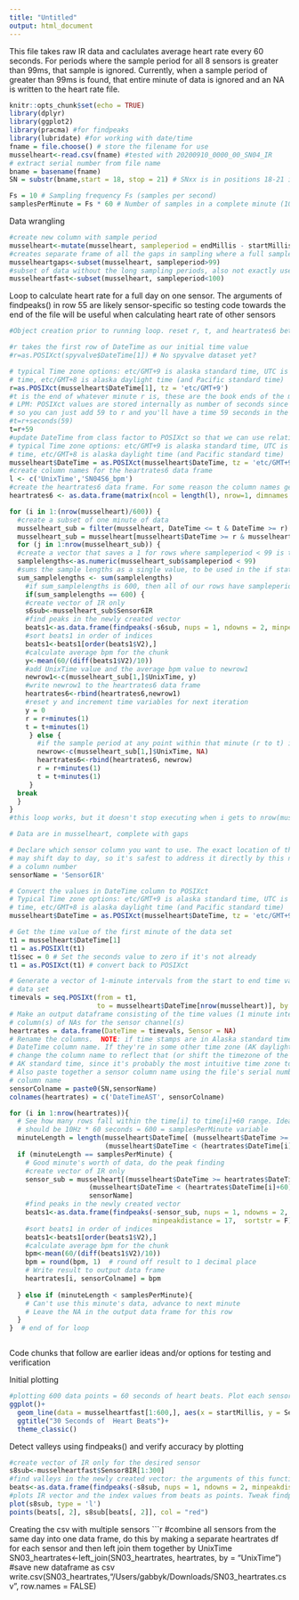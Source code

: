 ```yaml
---
title: "Untitled"
output: html_document
---
```


This file takes raw IR data and caclulates average heart rate every 60 seconds. For periods where the sample period for all 8 sensors is greater than 99ms, that sample is ignored. Currently, when a sample period of greater than 99ms is found, that entire minute of data is ignored and an NA is written to the heart rate file. 

```r
knitr::opts_chunk$set(echo = TRUE)
library(dplyr)
library(ggplot2)
library(pracma) #for findpeaks
library(lubridate) #for working with date/time
fname = file.choose() # store the filename for use
musselheart<-read.csv(fname) #tested with 20200910_0000_00_SN04_IR
# extract serial number from file name
bname = basename(fname)
SN = substr(bname,start = 18, stop = 21) # SNxx is in positions 18-21 in the file names
```

```r
Fs = 10 # Sampling frequency Fs (samples per second)
samplesPerMinute = Fs * 60 # Number of samples in a complete minute (10Hz * 60 sec = 600 samples)
```

Data wrangling
```r
#create new column with sample period
musselheart<-mutate(musselheart, sampleperiod = endMillis - startMillis)
#creates separate frame of all the gaps in sampling where a full sample took more than 99ms. Not exactly useful but good to know how many gaps there were in one day and when they occur
musselheartgaps<-subset(musselheart, sampleperiod>99)
#subset of data without the long sampling periods, also not exactly useful 
musselheartfast<-subset(musselheart, sampleperiod<100)
```

Loop to calculate heart rate for a full day on one sensor. The arguments of findpeaks() in row 55 are likely sensor-specific so testing code towards the end of the file will be useful when calculating heart rate of other sensors
```r
#Object creation prior to running loop. reset r, t, and heartrates6 between runs

#r takes the first row of DateTime as our initial time value
#r=as.POSIXct(spyvalve$DateTime[1]) # No spyvalve dataset yet?

# typical Time zone options: etc/GMT+9 is alaska standard time, UTC is greenwich mean 
# time, etc/GMT+8 is alaska daylight time (and Pacific standard time)
r=as.POSIXct(musselheart$DateTime[1], tz = 'etc/GMT+9')
#t is the end of whatever minute r is, these are the book ends of the minute of data we'll look at
# LPM: POSIXct values are stored internally as number of seconds since 1970-1-1 (i.e. unixtime)
# so you can just add 59 to r and you'll have a time 59 seconds in the future
#t=r+seconds(59)
t=r+59
#update DateTime from class factor to POSIXct so that we can use relational operators in our loop
# typical Time zone options: etc/GMT+9 is alaska standard time, UTC is greenwich mean 
# time, etc/GMT+8 is alaska daylight time (and Pacific standard time)
musselheart$DateTime = as.POSIXct(musselheart$DateTime, tz = 'etc/GMT+9')
#create column names for the heartrates6 data frame
l <- c('UnixTime','SN04S6_bpm')
#create the heartrates6 data frame. For some reason the column names get overwritten if nrow = 0, so it makes row 1 with NAs
heartrates6 <- as.data.frame(matrix(ncol = length(l), nrow=1, dimnames = list(NULL,l)))

for (i in 1:(nrow(musselheart)/600)) {
  #create a subset of one minute of data 
  musselheart_sub = filter(musselheart, DateTime <= t & DateTime >= r)
  musselheart_sub = musselheart[musselheart$DateTime >= r & musselheart$DateTime<=t,]
  for (j in 1:nrow(musselheart_sub)) {
  #create a vector that saves a 1 for rows where sampleperiod < 99 is true and     saves a 0 when false  
  samplelengths<-as.numeric(musselheart_sub$sampleperiod < 99)
  #sums the sample lengths as a single value, to be used in the if statement
  sum_samplelengths <- sum(samplelengths)
    #if sum_samplelengths is 600, then all of our rows have sampleperiod < 99 and     we can calculate HR for this minute
    if(sum_samplelengths == 600) {
    #create vector of IR only
    s6sub<-musselheart_sub$Sensor6IR
    #find peaks in the newly created vector
    beats1<-as.data.frame(findpeaks(-s6sub, nups = 1, ndowns = 2, minpeakdistance = 17,  sortstr = F)) 
    #sort beats1 in order of indices
    beats1<-beats1[order(beats1$V2),]
    #calculate average bpm for the chunk
    y<-mean(60/(diff(beats1$V2)/10)) 
    #add UnixTime value and the average bpm value to newrow1
    newrow1<-c(musselheart_sub[1,]$UnixTime, y)
    #write newrow1 to the heartrates6 data frame
    heartrates6<-rbind(heartrates6,newrow1)  
    #reset y and increment time variables for next iteration
    y = 0
    r = r+minutes(1) 
    t = t+minutes(1)
     } else {
       #if the sample period at any point within that minute (r to t) is greater        than 99ms,write an NA to the data frame and increment to the next minute 
       newrow<-c(musselheart_sub[1,]$UnixTime, NA)
       heartrates6<-rbind(heartrates6, newrow)
       r = r+minutes(1) 
       t = t+minutes(1)
     }
  break
  }
}
#this loop works, but it doesn't stop executing when i gets to nrow(musselheart)/600 and it doesn't stop at all until terminated. This makes heartrates6 a data frame with all the heart rate data, and a bunch of NA rows following it until the loop is terminated. 
```


```r
# Data are in musselheart, complete with gaps

# Declare which sensor column you want to use. The exact location of the sensor's column
# may shift day to day, so it's safest to address it directly by this name rather than
# a column number
sensorName = 'Sensor6IR'

# Convert the values in DateTime column to POSIXct
# Typical Time zone options: etc/GMT+9 is alaska standard time, UTC is greenwich mean 
# time, etc/GMT+8 is alaska daylight time (and Pacific standard time)
musselheart$DateTime = as.POSIXct(musselheart$DateTime, tz = 'etc/GMT+9')

# Get the time value of the first minute of the data set
t1 = musselheart$DateTime[1]
t1 = as.POSIXlt(t1)
t1$sec = 0 # Set the seconds value to zero if it's not already
t1 = as.POSIXct(t1) # convert back to POSIXct

# Generate a vector of 1-minute intervals from the start to end time values for this
# data set
timevals = seq.POSIXt(from = t1, 
                      to = musselheart$DateTime[nrow(musselheart)], by = 'min' )
# Make an output dataframe consisting of the time values (1 minute intervals) and 
# column(s) of NAs for the sensor channel(s)
heartrates = data.frame(DateTime = timevals, Sensor = NA)
# Rename the columns.  NOTE: if time stamps are in Alaska standard time, note that here in the
# DateTime column name. If they're in some other time zone (AK daylight savings for example),
# change the column name to reflect that (or shift the timezone of the timestamps to match
# AK standard time, since it's probably the most intuitive time zone to work in with the enviro data)
# Also paste together a sensor column name using the file's serial number info and the sensor's
# column name
sensorColname = paste0(SN,sensorName)
colnames(heartrates) = c('DateTimeAST', sensorColname)

for (i in 1:nrow(heartrates)){
  # See how many rows fall within the time[i] to time[i]+60 range. Ideally this 
  # should be 10Hz * 60 seconds = 600 = samplesPerMinute variable 
  minuteLength = length(musselheart$DateTime[ (musselheart$DateTime >= heartrates$DateTime[i]) & 
                        (musselheart$DateTime < (heartrates$DateTime[i]+60) )  ])
  if (minuteLength == samplesPerMinute) {
    # Good minute's worth of data, do the peak finding
    #create vector of IR only
    sensor_sub = musselheart[(musselheart$DateTime >= heartrates$DateTime[i]) & 
                    (musselheart$DateTime < (heartrates$DateTime[i]+60) ), 
                    sensorName]
    #find peaks in the newly created vector
    beats1<-as.data.frame(findpeaks(-sensor_sub, nups = 1, ndowns = 2, 
                                    minpeakdistance = 17,  sortstr = F))
    #sort beats1 in order of indices
    beats1<-beats1[order(beats1$V2),]
    #calculate average bpm for the chunk
    bpm<-mean(60/(diff(beats1$V2)/10))
    bpm = round(bpm, 1)  # round off result to 1 decimal place
    # Write result to output data frame
    heartrates[i, sensorColname] = bpm
    
  } else if (minuteLength < samplesPerMinute){
    # Can't use this minute's data, advance to next minute
    # Leave the NA in the output data frame for this row
  }
}  # end of for loop



```


Code chunks that follow are earlier ideas and/or options for testing and verification

Initial plotting
```r
#plotting 600 data points = 60 seconds of heart beats. Plot each sensor and see which have clear signals
ggplot()+
  geom_line(data = musselheartfast[1:600,], aes(x = startMillis, y = Sensor6IR),       color = "blue")+
  ggtitle("30 Seconds of  Heart Beats")+
  theme_classic()
```

Detect valleys using findpeaks() and verify accuracy by plotting
```r
#create vector of IR only for the desired sensor
s8sub<-musselheartfast$Sensor8IR[1:300]
#find valleys in the newly created vector: the arguments of this function can be adjusted to match the signal of each sensor
beats<-as.data.frame(findpeaks(-s8sub, nups = 1, ndowns = 2, minpeakdistance = 10,  sortstr = F))
#plots IR vector and the index values from beats as points. Tweak findpeaks() arguments if needed
plot(s8sub, type = 'l')
points(beats[, 2], s8sub[beats[, 2]], col = "red")
```

Creating the csv with multiple sensors
```r

#combine all sensors from the same day into one data frame, do this by making a separate heartrates df for each sensor and then left join them together by UnixTime
SN03_heartrates<-left_join(SN03_heartrates, heartrates, by = "UnixTime")
#save new dataframe as csv
write.csv(SN03_heartrates,"/Users/gabbyk/Downloads/SN03_heartrates.csv", row.names = FALSE)